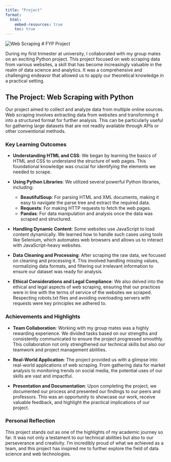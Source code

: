 ```yaml
---
title: "Project"
format: 
  html:
    embed-resources: true
    toc: true
---
```

![Web Scraping](https://www.google.com/imgres?q=web%20scraping&imgurl=https%3A%2F%2Fd1pnnwteuly8z3.cloudfront.net%2Fimages%2F4d5bf260-c3d0-4f21-b718-8ede8d4ca716%2Ffebf9de6-8a5a-4055-b274-e685485496f5.jpeg&imgrefurl=https%3A%2F%2Fwebscraping.ai%2Fblog%2Fweb-scraping-for-machine-learning&docid=Mzw8TwwhuCu6eM&tbnid=1rjf6lj7FzRHnM&vet=12ahUKEwjWyb3g0oyGAxWqd2wGHVarBkcQM3oFCIABEAA..i&w=3600&h=1500&hcb=2&ved=2ahUKEwjWyb3g0oyGAxWqd2wGHVarBkcQM3oFCIABEAA)
# FYP Project

During my first trimester at university, I collaborated with my group mates on an exciting Python project. This project focused on web scraping data from various websites, a skill that has become increasingly valuable in the realm of data science and analytics. It was a comprehensive and challenging endeavor that allowed us to apply our theoretical knowledge in a practical setting.

## The Project: Web Scraping with Python

Our project aimed to collect and analyze data from multiple online sources. Web scraping involves extracting data from websites and transforming it into a structured format for further analysis. This can be particularly useful for gathering large datasets that are not readily available through APIs or other conventional methods.

### Key Learning Outcomes

-   **Understanding HTML and CSS**: We began by learning the basics of HTML and CSS to understand the structure of web pages. This foundational knowledge was crucial for identifying the elements we needed to scrape.

-   **Using Python Libraries**: We utilized several powerful Python libraries, including:

    -   **BeautifulSoup**: For parsing HTML and XML documents, making it easy to navigate the parse tree and extract the required data.
    -   **Requests**: For making HTTP requests to fetch the web pages.
    -   **Pandas**: For data manipulation and analysis once the data was scraped and structured.

-   **Handling Dynamic Content**: Some websites use JavaScript to load content dynamically. We learned how to handle such cases using tools like Selenium, which automates web browsers and allows us to interact with JavaScript-heavy websites.

-   **Data Cleaning and Processing**: After scraping the raw data, we focused on cleaning and processing it. This involved handling missing values, normalizing data formats, and filtering out irrelevant information to ensure our dataset was ready for analysis.

-   **Ethical Considerations and Legal Compliance**: We also delved into the ethical and legal aspects of web scraping, ensuring that our practices were in line with the terms of service of the websites we scraped. Respecting robots.txt files and avoiding overloading servers with requests were key principles we adhered to.

### Achievements and Highlights

-   **Team Collaboration**: Working with my group mates was a highly rewarding experience. We divided tasks based on our strengths and consistently communicated to ensure the project progressed smoothly. This collaboration not only strengthened our technical skills but also our teamwork and project management abilities.

-   **Real-World Application**: The project provided us with a glimpse into real-world applications of web scraping. From gathering data for market analysis to monitoring trends on social media, the potential uses of our skills are vast and impactful.

-   **Presentation and Documentation**: Upon completing the project, we documented our process and presented our findings to our peers and professors. This was an opportunity to showcase our work, receive valuable feedback, and highlight the practical implications of our project.

### Personal Reflection

This project stands out as one of the highlights of my academic journey so far. It was not only a testament to our technical abilities but also to our perseverance and creativity. I'm incredibly proud of what we achieved as a team, and this project has inspired me to further explore the field of data science and web technologies.
